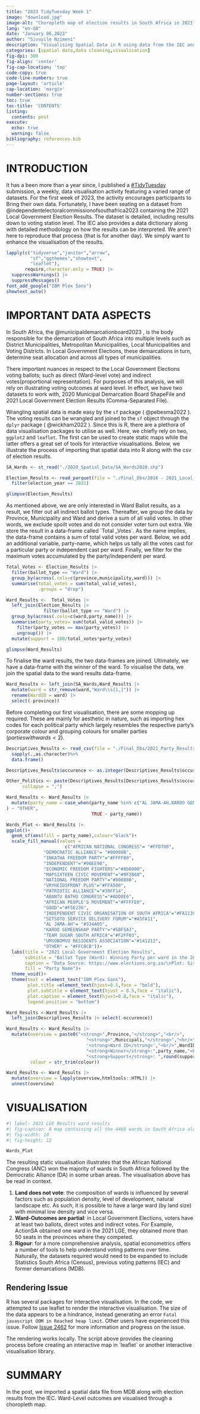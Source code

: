 ```yaml
---
title: "2023 TidyTuesday Week 1"
image: "download.jpg"
image-alt: "Choropleth map of election results in South Africa in 2021"
lang: "en-GB"
date: "January 06,2023"
author: "Sivuyile Nzimeni"
description: "Visualising Spatial Data in R using data from the IEC and Municipal Dermacation Board in South Africa."
categories: [spatial data,data cleaning,visualisation]
fig-dpi: 300
fig-align: 'center'
fig-cap-location: 'top'
code-copy: true
code-line-numbers: true
page-layout: 'article'
cap-location: 'margin'
number-sections: true
toc: true
toc-title: 'CONTENTS'
listing:
  contents: post
execute: 
  echo: true
  warning: false
bibliography: references.bib
---
```


# INTRODUCTION

It has a been more than a year since, I published a [#TidyTuesday](https://github.com/rfordatascience/tidytuesday) submission, a weekly, data visualisation activity featuring a varied range of datasets. For the first week of 2023, the activity encourages participants to Bring their own data. Fortunately, I have been seating on a dataset from @independentelectoralcommissionofsouthafrica2023 containing the 2021 Local Government Election Results. The dataset is detailed, including results down to voting station level. The IEC also provides a data dictionary along with detailed methodology on how the results can be interpreted. We aren't here to reproduce that process (that is for another day). We simply want to enhance the visualisation of the results.

```r
lapply(c("tidyverse","janitor","arrow",
         "sf","ggthemes","showtext",
         "leaflet"),
       require,character.only = TRUE) |> 
  suppressWarnings() |> 
  suppressMessages()
font_add_google("IBM Plex Sans")
showtext_auto()
```

# IMPORTANT DATA ASPECTS

In South Africa, the @municipaldemarcationboard2023 , is the body responsible for the demarcation of South Africa into multiple levels such as District Municipalities, Metropolitan Municipalities, Local Municipalities and Voting Districts. In Local Government Elections, these demarcations in turn, determine seat allocation and across all types of municipalities.

There important nuances in respect to the Local Government Elections voting ballots; such as direct (Ward-level vote) and indirect votes(proportional representation). For purposes of this analysis, we will rely on illustrating voting outcomes at ward level. In effect, we have two datasets to work with, 2020 Municipal Demarcation Board ShapeFile and 2021 Local Government Election Results (Comma-Separated File).

Wrangling spatial data is made easy by the `sf` package ( @pebesma2022 ). The voting results can be wrangled and joined to the `sf` object through the `dplyr` package ( @wickham2022 ). Since this is R, there are a plethora of data visualisation packages to utilise as well. Here, we chiefly rely on two, `ggplot2` and `leaflet`. The first can be used to create static maps while the latter offers a great set of tools for interactive visualisations. Below, we illustrate the process of importing that spatial data into R along with the csv of election results.

```r
SA_Wards <- st_read("./2020_Spatial_Data/SA_Wards2020.shp")

Election_Results <- read_parquet(file = "./Final_Dbs/2016 - 2021_Local_Gov_Election_Results_2022-04-27.parquet") |>
  filter(election_year == 2021)

glimpse(Election_Results)
```

As mentioned above, we are only interested in Ward Ballot results, as a result, we filter out all indirect ballot types. Thereafter, we group the data by Province, Municipality and Ward and derive a sum of all valid votes. In other words, we exclude spoilt votes and do not consider voter turn out extra. We store the result in a data-frame called \`Total \_Votes\`. As the name implies, the data-frame contains a sum of total valid votes per ward. Below, we add an additional variable, party-name, which helps us tally all the votes cast for a particular party or independent cast per ward. Finally, we filter for the maximum votes accumulated by the party/independent per ward.

```r
Total_Votes <- Election_Results |>
  filter(ballot_type == "Ward") |> 
  group_by(across(.cols=c(province,municipality,ward))) |> 
  summarise(total_votes = sum(total_valid_votes),
            .groups = "drop")

Ward_Results <-  Total_Votes |> 
  left_join(Election_Results |> 
              filter(ballot_type == "Ward") |>   
  group_by(across(.cols=c(ward,party_name))) |> 
  summarise(party_votes= sum(total_valid_votes)) |>
    filter(party_votes == max(party_votes)) |> 
    ungroup()) |> 
  mutate(support = 100/total_votes*party_votes)

glimpse(Ward_Results)
```

To finalise the ward results, the two data-frames are joined. Ultimately, we have a data-frame with the winner of the ward. To visualise the data, we join the spatial data to the ward results data-frame.

```r
Ward_Results <- left_join(SA_Wards,Ward_Results |>
  mutate(ward = str_remove(ward,"Ward\\s{1,}")) |> 
  rename(WardID = ward) |> 
  select(-province))
```

Before completing our first visualisation, there are some mopping up required. These are mainly for aesthetic in nature, such as importing hex codes for each political party which largely resembles the respective party's corporate colour and grouping colours for smaller parties ($parties with wards < 2$).

```r
Descriptives_Results <- read_csv(file = "./Final_Dbs/2021_Party_Results_Descriptives_2023-01-06.csv")%>% 
  sapply(.,as.character)%>%
  data.frame()

Descriptives_Results$occurence <- as.integer(Descriptives_Results$occurence)

Other_Politics <- paste(Descriptives_Results[Descriptives_Results$occurence <=2,"party_name"],
      collapse = ",")

Ward_Results <- Ward_Results |>
  mutate(party_name = case_when(party_name %in% c("AL JAMA-AH,KAROO GEMEENSKAP PARTY","TEAM SUGAR SOUTH AFRICA","UMSOBOMVU RESIDENTS ASSOCIATION","ACTIONSA,AZANIA RESIDENT PARTY","BREEDEVALLEI ONAFHANKLIK","CAPRICORN INDEPENDENT COMMUNITY ACTIVISTS FORUM","CEDERBERG FIRST RESIDENTS ASSOCIATION","DIENSLEWERINGS PARTY","FORUM 4 SERVICE DELIVERY","INDEPENDENT SOUTH AFRICAN NATIONAL CIVIC ORGANISATION","LAND PARTY,NAMAKWA CIVIC MOVEMENT","PLETT DEMOCRATIC CONGRESS","SIYATHEMBA COMMUNITY MOVEMENT","TSOGANG CIVIC MOVEMENT,UNITED DEMOCRATIC MOVEMENT"
) ~ "OTHER",
                                TRUE ~ party_name))

Wards_Plot <- Ward_Results |> 
ggplot()+
  geom_sf(aes(fill = party_name),colour="black")+
  scale_fill_manual(values = 
                      c("AFRICAN NATIONAL CONGRESS"= "#FFD700",
              "DEMOCRATIC ALLIANCE"= "#00008B",
              "INKATHA FREEDOM PARTY"="#FFFF00",
              "INDEPENDENT"="#90EE90",
              "ECONOMIC FREEDOM FIGHTERS"="#8b0000",
              "MAPSIXTEEN CIVIC MOVEMENT"="#9F2B68",
              "NATIONAL FREEDOM PARTY"="#808080",
              "VRYHEIDSFRONT PLUS"="#FFA500",
              "PATRIOTIC ALLIANCE"="#39FF14",
              "ABANTU BATHO CONGRESS"="#ADD8E6",
              "AFRICAN PEOPLE'S MOVEMENT"="#FFFFE0",
              "GOOD"="#F5E236",
              "INDEPENDENT CIVIC ORGANISATION OF SOUTH AFRICA"="#FA1138",
              "SETSOTO SERVICE DELIVERY FORUM"="#A5FA11",
              "AL JAMA-AH"= "#334A05",
              "KAROO GEMEENSKAP PARTY"="#5BF5A3",
              "TEAM SUGAR SOUTH AFRICA"="#F2FF03",
              "UMSOBOMVU RESIDENTS ASSOCIATION"="#141212",
              "OTHER" = "#FFC0CB"))+
  labs(title = "2021 Local Government Election Results",
       subtitle = "Ballot Type (Ward): Winning Party per ward in the 2021 South African Local Government Elections.\nThe results do not include other ballot types such as DC 40% or Proportional Representation.",
       caption = "Data Source: https://www.elections.org.za/\nPlot: Sivuyile Nzimeni(sivuyilenzimeni.netlify.app)",
       fill = "Party Name")+
  theme_void()+
  theme(text = element_text("IBM Plex Sans"),
        plot.title =element_text(hjust=0.5,face = "bold"),
        plot.subtitle = element_text(hjust = 0.5,face = "italic"),
        plot.caption = element_text(hjust=0.8,face = "italic"),
        legend.position = "bottom")

Ward_Results <-Ward_Results |> 
  left_join(Descriptives_Results |> select(-occurence))

Ward_Results <- Ward_Results |> 
  mutate(overview = paste0("<strong>",Province,"</strong>","<br/>",
                              "<strong>",Municipali,"</strong>","<br/>",
                              '<strong>Ward ID</strong>',"<br/>",WardID,"<br/>",
                              "<strong>Winner</strong>:",party_name,"<br/>",
                              "<strong>Support</strong>: ",round(support,2),"%"),
         colour = str_trim(colour))

Ward_Results <- Ward_Results |> 
  mutate(overview = lapply(overview,htmltools::HTML)) |> 
  unnest(overview)
```

# VISUALISATION

```r
#| label: 2021 LGE Results ward results
#| fig-caption: A map containing all the 4468 wards in South Africa along with the winning parties in the last LGE. 
#| fig-width: 10
#| fig-height: 12

Wards_Plot
```

The resulting static visualisation illustrates that the African National Congress (ANC) won the majority of wards in South Africa followed by the Democratic Alliance (DA) in some urban areas. The visualisation above has be read in context.

1.  **Land does not vote**: the composition of wards is influenced by several factors such as population density, level of development, natural landscape etc. As such, it is possible to have a large ward (by land size) with minimal low density and vice versa.
2.  **Ward-Outcomes are partial**: in Local Government Elections, voters have at least two ballots, direct votes and indirect votes. For Example, ActionSA obtained one ward in the 2021 LGE, they obtained more than 50 seats in the provinces where they competed.
3.  **Rigour**: for a more comprehensive analysis, spatial econometrics offers a number of tools to help understand voting patterns over time. Naturally, the datasets required would need to be expanded to include Statistics South Africa (Census), previous voting patterns (IEC) and former demarcations (MDB).

::: callout-important
## Rendering Issue

R has several packages for interactive visualisation. In the code, we attempted to use leaflet to render the interactive visualisation. The size of the data appears to be a hindrance, instead generating an error `Fatal javascript OOM in Reached heap limit`. Other users have experienced this issue. Follow [Issue 2462](https://github.com/quarto-dev/quarto-cli/issues/2462) for more information and progress on the issue.

The rendering works locally. The script above provides the cleaning process before creating an interactive map in \`leaflet\` or another interactive visualisation library.
:::

# SUMMARY

In the post, we imported a spatial data file from MDB along with election results from the IEC. Ward-Level outcomes are visualised through a choropleth map.
